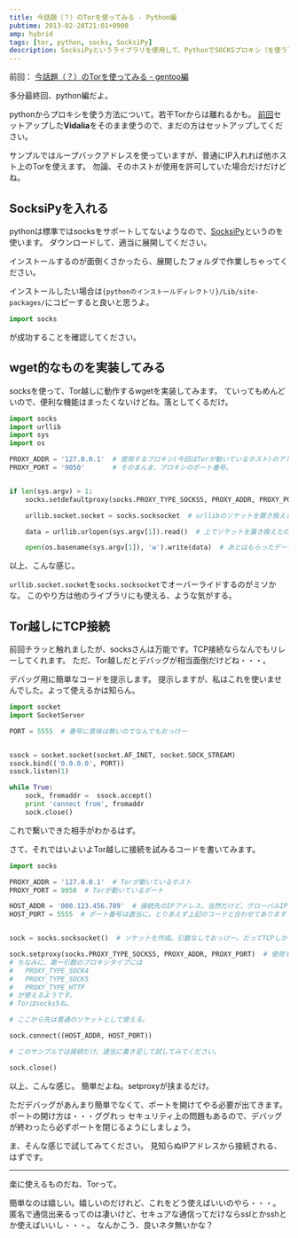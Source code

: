 ```yaml
---
title: 今話題（？）のTorを使ってみる - Python編
pubtime: 2013-02-28T21:01+0900
amp: hybrid
tags: [tor, python, socks, SocksiPy]
description: SocksiPyというライブラリを使用して、PythonでSOCKSプロキシ（を使うTor）を経由して通信を行なう方法です。HTTP通信と、生のTCP通信の2通りの通信方法を試しています。
---
```


<aside>

前回： [今話題（？）のTorを使ってみる - gentoo編](/blog/2013/02/use-tor-gentoo)

</aside>

多分最終回、python編だよ。

pythonからプロキシを使う方法について。若干Torからは離れるかも。
[前回](/blog/2013/02/use-tor-gentoo)セットアップした**Vidalia**をそのまま使うので、まだの方はセットアップしてください。

サンプルではループバックアドレスを使っていますが、普通にIP入れれば他ホスト上のTorを使えます。
勿論、そのホストが使用を許可していた場合だけだけどね。

<section>

# SocksiPyを入れる
pythonは標準ではsocksをサポートしてないようなので、[SocksiPy](http://socksipy.sourceforge.net/)というのを使います。
ダウンロードして、適当に展開してください。

インストールするのが面倒くさかったら、展開したフォルダで作業しちゃってください。

インストールしたい場合は`{pythonのインストールディレクトリ}/Lib/site-packages/`にコピーすると良いと思うよ。

``` python
import socks
```
が成功することを確認してください。

</section>
<section>

# wget的なものを実装してみる
socksを使って、Tor越しに動作するwgetを実装してみます。
ていってもめんどいので、便利な機能はまったくないけどね。落としてくるだけ。

``` python
import socks
import urllib
import sys
import os

PROXY_ADDR = '127.0.0.1'  # 使用するプロキシ(今回はTorが動いているホスト)のアドレス。IPアドレスじゃなくてwww.example.comみたいな形式でもおっけー。
PROXY_PORT = '9050'       # そのまんま、プロキシのポート番号。


if len(sys.argv) > 1:
    socks.setdefaultproxy(socks.PROXY_TYPE_SOCKS5, PROXY_ADDR, PROXY_PORT)  # デフォルトのプロキシを設定する

    urllib.socket.socket = socks.socksocket  # urllibのソケットを置き換える。これでurllibがsocksを使ってくれるようになる

    data = urllib.urlopen(sys.argv[1]).read()  # 上でソケットを置き換えたので、あとは普通にurllibを使える

    open(os.basename(sys.argv[1]), 'w').write(data)  # あとはもらったデータを保存するだけ
```
以上、こんな感じ。

`urllib.socket.socket`を`socks.socksocket`でオーバーライドするのがミソかな。
このやり方は他のライブラリにも使える、ような気がする。

</section>
<section>

# Tor越しにTCP接続
前回チラッと触れましたが、socksさんは万能です。TCP接続ならなんでもリレーしてくれます。
ただ、Tor越しだとデバッグが相当面倒だけどね・・・。

デバッグ用に簡単なコードを提示します。
提示しますが、私はこれを使いませんでした。よって使えるかは知らん。
``` python
import socket
import SocketServer

PORT = 5555  # 番号に意味は無いのでなんでもおっけー


ssock = socket.socket(socket.AF_INET, socket.SOCK_STREAM)
ssock.bind(('0.0.0.0', PORT))
ssock.listen(1)

while True:
    sock, fromaddr =  ssock.accept()
    print 'connect from', fromaddr
    sock.close()
```
これで繋いできた相手がわかるはず。

さて、それではいよいよTor越しに接続を試みるコードを書いてみます。
``` python
import socks

PROXY_ADDR = '127.0.0.1'  # Torが動いているホスト
PROXY_PORT = 9050  # Torが動いているポート

HOST_ADDR = '000.123.456.789'  # 接続先のIPアドレス。当然だけど、グローバルIPを使用してください。Tor越しなので。
HOST_PORT = 5555  # ポート番号は適当に。とりあえず上記のコードと合わせてあります


sock = socks.socksocket()  # ソケットを作成。引数なしでおっけー。だってTCPしかないんだもの。

sock.setproxy(socks.PROXY_TYPE_SOCKS5, PROXY_ADDR, PROXY_PORT)  # 使用するプロキシを設定。wgetの時に使ったsetdefaultproxyと同じ設定をソケット別にしている、って感じ。
# ちなみに、第一引数のプロキシタイプには
#   PROXY_TYPE_SOCK4
#   PROXY_TYPE_SOCK5
#   PROXY_TYPE_HTTP
# が使えるようです。
# Torはsocks5ね。

# ここから先は普通のソケットとして使える。

sock.connect((HOST_ADDR, HOST_PORT))

# このサンプルでは接続だけ。適当に書き足して試してみてください。

sock.close()
```
以上、こんな感じ。
簡単だよね。setproxyが挟まるだけ。

ただデバッグがあんまり簡単でなくて、ポートを開けてやる必要が出てきます。
ポートの開け方は・・・ググれっ
セキュリティ上の問題もあるので、デバッグが終わったら必ずポートを閉じるようにしましょう。

ま、そんな感じで試してみてください。
見知らぬIPアドレスから接続される、はずです。

</section>

---

楽に使えるものだね、Torって。

簡単なのは嬉しい。嬉しいのだけれど、これをどう使えばいいのやら・・・。
匿名で通信出来るってのは凄いけど、セキュアな通信ってだけならsslとかsshとか使えばいいし・・・。
なんかこう、良いネタ無いかな？
